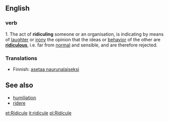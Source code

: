 ==English==
===verb===
1. The act of '''ridiculing''' someone or an organisation, is indicating by means of [[laughter]] or [[irony]] the opinion that the ideas or [[behavior]] of the other are '''[[ridiculous]]''', i.e. far from [[normal]] and sensible, and are therefore rejected.

===Translations===
*Finnish: [[asetaa naurunalaiseksi]]
==See also==
*[[humiliation]]
*[[ridere]]

[[et:Ridicule]]
[[it:ridicule]]
[[pl:Ridicule]]